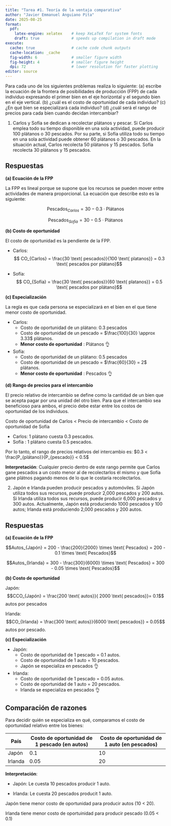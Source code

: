 ```yaml
---
title: "Tarea #1. Teoría de la ventaja comparativa"
author: "Javier Emmanuel Anguiano Pita"
date: 2025-08-25
format: 
  pdf:
    latex-engine: xelatex    # keep XeLaTeX for system fonts
    draft: true              # speeds up compilation in draft mode
execute:
  cache: true                # cache code chunk outputs
  cache-location: _cache
  fig-width: 6               # smaller figure width
  fig-height: 4              # smaller figure height
  dpi: 72                    # lower resolution for faster plotting
editor: source
---
```


Para cada uno de los siguientes problemas realiza lo siguiente: (a) escribe la ecuación de la frontera de posibilidades de producción (FPP) de cada individuo expresando el primer bien en el eje horizontal y el segundo bien en el eje vertical. (b) ¿cuál es el costo de oportunidad de cada individuo? (c) ¿En qué bien se especializará cada individuo? (d) ¿cuál será el rango de precios para cada bien cuando decidan intercambiar?

1.  Carlos y Sofía se dedican a recolectar plátanos y pescar. Si Carlos emplea todo su tiempo disponible en una sola actividad, puede producir 100 plátanos o 30 pescados. Por su parte, si Sofía utiliza todo su tiempo en una sola actividad puede obtener 60 plátanos o 30 pescados. En la situación actual, Carlos recolecta 50 plátanos y 15 pescados. Sofía recolecta 30 plátanos y 15 pescados.

## Respuestas

**(a) Ecuación de la FPP**

La FPP es lineal porque se supone que los recursos se pueden mover entre actividades de manera proporcional. La ecuación que describe esto es la siguiente:

$$
\text{Pescados}_{Carlos} = 30 - 0.3 \cdot \text{Plátanos}
$$

$$
\text{Pescados}_{Sofía} = 30 - 0.5 \cdot \text{Plátanos}
$$

**(b) Costo de oportunidad**

El costo de oportunidad es la pendiente de la FPP. 

- Carlos: $$ CO_{Carlos} = \frac{30 \text{ pescados}}{100 \text{ platanos}} = 0.3 \text{ pescados por plátano}$$

- Sofía: $$ CO_{Sofía} = \frac{30 \text{ pescados}}{60 \text{ platanos}} = 0.5 \text{ pescados por plátano}$$

**(c) Especialización**

La regla es que cada persona se especializará en el bien en el que tiene menor costo de oportunidad. 

- Carlos: 
  * Costo de oportunidad de un plátano: 0.3 pescados
  * Costo de oportunidad de un pescado = $\frac{100}{30} \approx 3.33$ plátanos. 
  * **Menor costo de oportunidad** : Plátanos 👌
  
  
- Sofía: 
  * Costo de oportunidad de un plátano: 0.5 pescados
  * Costo de oportunidad de un pescado = $\frac{60}{30} = 2$ plátanos. 
  * **Menor costo de oportunidad** : Pescados 👌

**(d) Rango de precios para el intercambio **

El precio relativo de intercambio se define como la cantidad de un bien que se acepta pagar por una unidad del otro bien. Para que el intercambio sea beneficioso para ambos, el precio debe estar entre los costos de oportunidad de los individuos. 

Costo de oportunidad de Carlos < Precio de intercambio < Costo de oportunidad de Sofía 

- Carlos: 1 plátano cuesta 0.3 pescados.
- Sofía : 1 plátano cuesta 0.5 pescados. 

Por lo tanto, el rango de precios relativos del intercambio es: 
$0.3 < \frac{P_{plátano}}{P_{pescado}} < 0.5$

**Interpretación**: 
Cualquier precio dentro de este rango permite que Carlos gane pescados a un costo menor  al de recolectarlos él mismo y que Sofía gane plátnos pagando menos de lo que le costaría recolectarlos. 


2. Japón e Irlanda pueden producir pescados y automóviles. Si Japón utiliza todos sus recursos, puede producir 2,000 pescados y 200 autos. Si Irlanda utiliza todos sus recursos, puede producir 6,000 pescados y 300 autos. Actualmente, Japón está produciendo 1000 pescados y 100 autos; Irlanda está produciendo 2,000 pescados y 200 autos. 

## Respuestas

**(a) Ecuación de la FPP**

$$Autos_{Japón} = 200 - \frac{200}{2000} \times \text{ Pescados} = 200 - 0.1 \times \text{ Pescados}$$

$$Autos_{Irlanda} = 300 - \frac{300}{6000} \times \text{ Pescados} = 300 - 0.05 \times \text{ Pescados}$$


**(b) Costo de oportunidad**


Japón: $$CCO_{Japón} = \frac{200 \text{ autos}}{ 2000 \text{ pescados}}= 0.1$$ autos por pescados

Irlanda: $$CO_{Irlanda} = \frac{300 \text{ autos}}{6000 \text{ pescados}} = 0.05$$ autos por pescado. 


**(c) Especialización**

- Japón: 
  * Costo de oportunidad de 1 pescado = 0.1 autos.
  * Costo de oportunidad de 1 auto = 10 pescados. 
  * Japón se especializa en pescados 👌
  
- Irlanda: 
  * Costo de oportunidad de 1 pescado = 0.05 autos.
  * Costo de oportunidad de 1 auto = 20 pescados. 
  * Irlanda se especializa en pescados 👌
  

## Comparación de razones

Para decidir quién se especializa en qué, comparamos el costo de oportunidad relativo entre los bienes: 

| País     | Costo de oportunidad de 1 pescado (en autos) | Costo de oportunidad de 1 auto (en pescados) |
|----------|---------------------------------------------|---------------------------------------------|
| Japón    | 0.1                                         | 10                                          |
| Irlanda  | 0.05                                        | 20                                          |



**Interpretación**:

- Japón: Le cuesta 10 pescados producir 1 auto. 
  
- Irlanda: Le cuesta 20 pescados producit 1 auto. 

Japón tiene menor costo de oportunidad para producir autos (10 < 20). 

Irlanda tiene menor costo de oportuinidad para producir pescado (0.05 < 0.1)